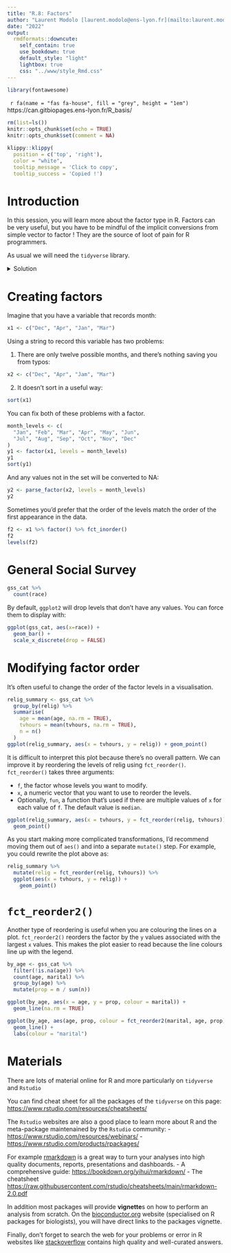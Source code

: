 ```yaml
---
title: "R.8: Factors"
author: "Laurent Modolo [laurent.modolo@ens-lyon.fr](mailto:laurent.modolo@ens-lyon.fr)"
date: "2022"
output:
  rmdformats::downcute:
    self_contain: true
    use_bookdown: true
    default_style: "light"
    lightbox: true
    css: "../www/style_Rmd.css"
---
```


```r
library(fontawesome)
``` 

&ensp;`r fa(name = "fas fa-house", fill = "grey", height = "1em")` &ensp;https://can.gitbiopages.ens-lyon.fr/R_basis/


```r
rm(list=ls())
knitr::opts_chunk$set(echo = TRUE)
knitr::opts_chunk$set(comment = NA)
```
```r
klippy::klippy(
  position = c('top', 'right'),
  color = "white",
  tooltip_message = 'Click to copy',
  tooltip_success = 'Copied !')
```

# Introduction

In this session, you will learn more about the factor type in R.
Factors can be very useful, but you have to be mindful of the implicit conversions from simple vector to factor !
They are the source of loot of pain for R programmers.

<div class="pencadre">
As usual we will need the `tidyverse` library.
</div>

<details><summary>Solution</summary>
<p>
```r
library(tidyverse)
```
</p>
</details>

# Creating factors

Imagine that you have a variable that records month:

```r
x1 <- c("Dec", "Apr", "Jan", "Mar")
```

Using a string to record this variable has two problems:

1. There are only twelve possible months, and there’s nothing saving you from typos:

```r
x2 <- c("Dec", "Apr", "Jam", "Mar")
```

2. It doesn’t sort in a useful way:

```r
sort(x1)
```

You can fix both of these problems with a factor.

```r
month_levels <- c(
  "Jan", "Feb", "Mar", "Apr", "May", "Jun", 
  "Jul", "Aug", "Sep", "Oct", "Nov", "Dec"
)
y1 <- factor(x1, levels = month_levels)
y1
sort(y1)
```

And any values not in the set will be converted to NA:

```r
y2 <- parse_factor(x2, levels = month_levels)
y2
```

Sometimes you’d prefer that the order of the levels match the order of the first appearance in the data.

```r
f2 <- x1 %>% factor() %>% fct_inorder()
f2
levels(f2)
```

# General Social Survey

```r
gss_cat %>%
  count(race)
```

By default, `ggplot2` will drop levels that don’t have any values. You can force them to display with:

```r
ggplot(gss_cat, aes(x=race)) +
  geom_bar() +
  scale_x_discrete(drop = FALSE)
```

# Modifying factor order

It’s often useful to change the order of the factor levels in a visualisation.

```r
relig_summary <- gss_cat %>%
  group_by(relig) %>%
  summarise(
    age = mean(age, na.rm = TRUE),
    tvhours = mean(tvhours, na.rm = TRUE),
    n = n()
  )
ggplot(relig_summary, aes(x = tvhours, y = relig)) + geom_point()
```

It is difficult to interpret this plot because there’s no overall pattern. We can improve it by reordering the levels of relig using `fct_reorder()`. `fct_reorder()` takes three arguments:

- `f`, the factor whose levels you want to modify.
- `x`, a numeric vector that you want to use to reorder the levels.
- Optionally, `fun`, a function that’s used if there are multiple values of `x` for each value of `f`. The default value is `median`.

```r
ggplot(relig_summary, aes(x = tvhours, y = fct_reorder(relig, tvhours))) +
  geom_point()
```

As you start making more complicated transformations, I’d recommend moving them out of `aes()` and into a separate `mutate()` step. For example, you could rewrite the plot above as:

```r
relig_summary %>%
  mutate(relig = fct_reorder(relig, tvhours)) %>%
  ggplot(aes(x = tvhours, y = relig)) +
    geom_point()
```

# `fct_reorder2()`

Another type of reordering is useful when you are colouring the lines on a plot. `fct_reorder2()` reorders the factor by the `y` values associated with the largest `x` values. This makes the plot easier to read because the line colours line up with the legend.

```r
by_age <- gss_cat %>%
  filter(!is.na(age)) %>%
  count(age, marital) %>%
  group_by(age) %>%
  mutate(prop = n / sum(n))
```

```r
ggplot(by_age, aes(x = age, y = prop, colour = marital)) +
  geom_line(na.rm = TRUE)
```

```r
ggplot(by_age, aes(age, prop, colour = fct_reorder2(marital, age, prop))) +
  geom_line() +
  labs(colour = "marital")
```

# Materials

There are lots of material online for R and more particularly on `tidyverse` and `Rstudio`

You can find cheat sheet for all the packages of the `tidyverse` on this page:
[https://www.rstudio.com/resources/cheatsheets/](https://www.rstudio.com/resources/cheatsheets/)

The `Rstudio` websites are also a good place to learn more about R and the meta-package maintenained by the `Rstudio` community:
- [https://www.rstudio.com/resources/webinars/](https://www.rstudio.com/resources/webinars/)
- [https://www.rstudio.com/products/rpackages/](https://www.rstudio.com/products/rpackages/)

For example [rmarkdown](https://rmarkdown.rstudio.com/) is a great way to turn your analyses into high quality documents, reports, presentations and dashboards.
 - A comprehensive guide: [https://bookdown.org/yihui/rmarkdown/](https://bookdown.org/yihui/rmarkdown/)
 - The cheatsheet [https://raw.githubusercontent.com/rstudio/cheatsheets/main/rmarkdown-2.0.pdf](https://raw.githubusercontent.com/rstudio/cheatsheets/main/rmarkdown-2.0.pdf)

In addition most packages will provide **vignette**s on how to perform an analysis from scratch. On the [bioconductor.org](http://www.bioconductor.org/packages/release/bioc/html/DESeq2.html) website (specialised on R packages for biologists), you will have direct links to the packages vignette.

Finally, don't forget to search the web for your problems or error in R websites like [stackoverflow](https://stackoverflow.com/) contains high quality and well-curated answers.
